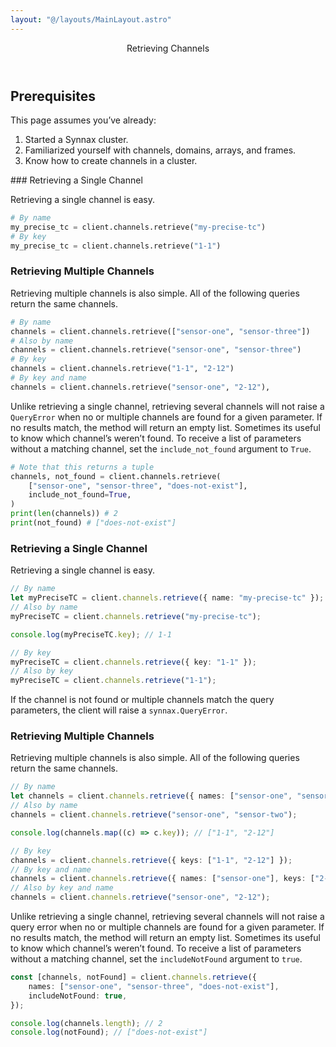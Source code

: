 ```yaml
---
layout: "@/layouts/MainLayout.astro"
---
```





<Header>
    <Header.Title>Retrieving Channels</Header.Title>
</Header>

## Prerequisites

This page assumes you’ve already:

1. Started a Synnax cluster.
2. Familiarized yourself with channels, domains, arrays, and frames.
3. Know how to create channels in a cluster.

<ClientTabs>
<Fragment slot="python">
### Retrieving a Single Channel

Retrieving a single channel is easy.

```python
# By name
my_precise_tc = client.channels.retrieve("my-precise-tc")
# By key
my_precise_tc = client.channels.retrieve("1-1")
```

### Retrieving Multiple Channels

Retrieving multiple channels is also simple. All of the following queries return
the same channels.

```python
# By name
channels = client.channels.retrieve(["sensor-one", "sensor-three"])
# Also by name
channels = client.channels.retrieve("sensor-one", "sensor-three")
# By key
channels = client.channels.retrieve("1-1", "2-12")
# By key and name
channels = client.channels.retrieve("sensor-one", "2-12"),
```

Unlike retrieving a single channel, retrieving several channels will not raise a
`QueryError` when no or multiple channels are found for a given parameter. If no results
match, the method will return an empty list. Sometimes its useful to know which channel’s
weren’t found. To receive a list of parameters without a matching channel, set the
`include_not_found` argument to `True`.

```python
# Note that this returns a tuple
channels, not_found = client.channels.retrieve(
    ["sensor-one", "sensor-three", "does-not-exist"],
    include_not_found=True,
)
print(len(channels)) # 2
print(not_found) # ["does-not-exist"]
```

</Fragment>
<Fragment slot="typescript">

### Retrieving a Single Channel

Retrieving a single channel is easy.

```typescript
// By name
let myPreciseTC = client.channels.retrieve({ name: "my-precise-tc" });
// Also by name
myPreciseTC = client.channels.retrieve("my-precise-tc");

console.log(myPreciseTC.key); // 1-1

// By key
myPreciseTC = client.channels.retrieve({ key: "1-1" });
// Also by key
myPreciseTC = client.channels.retrieve("1-1");
```

If the channel is not found or multiple channels match the query parameters, the client
will raise a `synnax.QueryError`.

### Retrieving Multiple Channels

Retrieving multiple channels is also simple. All of the following queries return the same channels.

```typescript
// By name
let channels = client.channels.retrieve({ names: ["sensor-one", "sensor-two"] });
// Also by name
channels = client.channels.retrieve("sensor-one", "sensor-two");

console.log(channels.map((c) => c.key)); // ["1-1", "2-12"]

// By key
channels = client.channels.retrieve({ keys: ["1-1", "2-12"] });
// By key and name
channels = client.channels.retrieve({ names: ["sensor-one"], keys: ["2-12"] });
// Also by key and name
channels = client.channels.retrieve("sensor-one", "2-12");
```

Unlike retrieving a single channel, retrieving several channels will not raise a query
error when no or multiple channels are found for a given parameter. If no results match,
the method will return an empty list. Sometimes its useful to know which channel’s weren’t
found. To receive a list of parameters without a matching channel, set the `includeNotFound`
argument to `true`.

```typescript
const [channels, notFound] = client.channels.retrieve({
    names: ["sensor-one", "sensor-three", "does-not-exist"],
    includeNotFound: true,
});

console.log(channels.length); // 2
console.log(notFound); // ["does-not-exist"]
```

</Fragment>

</ClientTabs>
